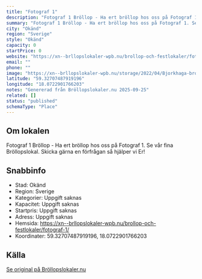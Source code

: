 ```yaml
---
title: "Fotograf 1"
description: "Fotograf 1 Bröllop - Ha ert bröllop hos oss på Fotograf 1. Se vår fina Bröllopslokal. Skicka gärna en förfrågan så hjälper vi Er!"
summary: "Fotograf 1 Bröllop - Ha ert bröllop hos oss på Fotograf 1. Se vår fina Bröllopslokal. Skicka gärna en förfrågan så hjälper vi Er!"
city: "Okänd"
region: "Sverige"
style: "Okänd"
capacity: 0
startPrice: 0
website: "https://xn--brllopslokaler-wpb.nu/brollop-och-festlokaler/fotograf-1/"
email: ""
phone: ""
image: "https://xn--brllopslokaler-wpb.nu/storage/2022/04/Bjorkhaga-brollopslokal-mullsjo-brollop-12.jpg"
latitude: "59.32707487919196"
longitude: "18.0722901766203"
notes: "Genererad från Bröllopslokaler.nu 2025-09-25"
related: []
status: "published"
schemaType: "Place"
---
```


## Om lokalen

Fotograf 1 Bröllop - Ha ert bröllop hos oss på Fotograf 1. Se vår fina Bröllopslokal. Skicka gärna en förfrågan så hjälper vi Er!

## Snabbinfo

- Stad: Okänd
- Region: Sverige
- Kategorier: Uppgift saknas
- Kapacitet: Uppgift saknas
- Startpris: Uppgift saknas
- Adress: Uppgift saknas
- Hemsida: https://xn--brllopslokaler-wpb.nu/brollop-och-festlokaler/fotograf-1/
- Koordinater: 59.32707487919196, 18.0722901766203

## Källa

[Se original på Bröllopslokaler.nu](https://xn--brllopslokaler-wpb.nu/brollop-och-festlokaler/fotograf-1/)
